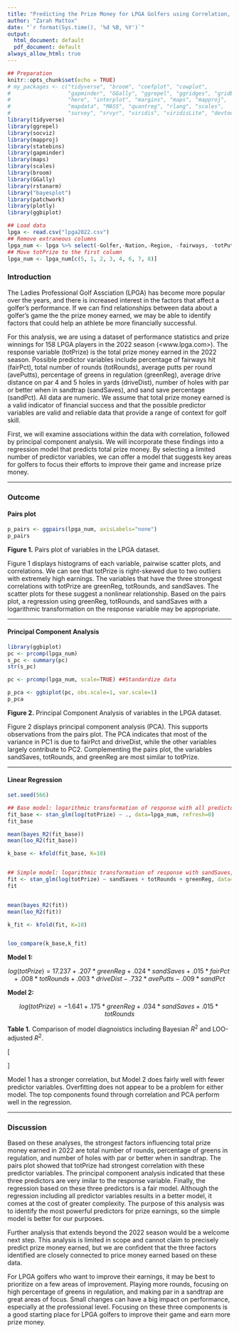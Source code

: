 ---
title: "Predicting the Prize Money for LPGA Golfers using Correlation, Principal Component Analysis, and Linear Regression"
author: "Zarah Mattox"
date: "`r format(Sys.time(), '%d %B, %Y')`"
output:
  html_document: default
  pdf_document: default
always_allow_html: true
---


```{r setup, message = FALSE, include = FALSE}
## Preparation  
knitr::opts_chunk$set(echo = TRUE)
# my_packages <- c("tidyverse", "broom", "coefplot", "cowplot",
#                  "gapminder", "GGally", "ggrepel", "ggridges", "gridExtra",
#                  "here", "interplot", "margins", "maps", "mapproj",
#                  "mapdata", "MASS", "quantreg", "rlang", "scales",
#                  "survey", "srvyr", "viridis", "viridisLite", "devtools")
library(tidyverse)
library(ggrepel)
library(socviz)
library(mapproj)
library(statebins)
library(gapminder)
library(maps)
library(scales)
library(broom)
library(GGally)
library(rstanarm)
library("bayesplot")
library(patchwork)
library(plotly)
library(ggbiplot)
```


```{r import data, include = FALSE}
## Load data
lpga <- read.csv("lpga2022.csv")
## Remove extraneous columns
lpga_num <- lpga %>% select(-Golfer,-Nation,-Region, -fairways, -totPutts, -fairAtt, -events, -sandAtt) 
## Move totPrize to the first column
lpga_num <- lpga_num[c(5, 1, 2, 3, 4, 6, 7, 8)]
```

### Introduction  

The Ladies Professional Golf Assciation (LPGA) has become more popular over the years, and there is increased interest in the factors that affect a golfer's performance. If we can find relationships between data about a golfer's game the the prize money earned, we may be able to identify factors that could help an athlete be more financially successful.  

For this analysis, we are using a dataset of performance statistics and prize winnings for 158 LPGA players in the 2022 season (<www.lpga.com>). The response variable (totPrize) is the total prize money earned in the 2022 season. Possible predictor variables include percentage of fairways hit (fairPct), total number of rounds (totRounds), average putts per round (avePutts), percentage of greens in regulation (greenReg), average drive distance on par 4 and 5 holes in yards (driveDist), number of holes with par or better when in sandtrap (sandSaves), and sand save percentage (sandPct). All data are numeric. We assume that total prize money earned is a valid indicator of financial success and that the possible predictor variables are valid and reliable data that provide a range of context for golf skill.

First, we will examine associations within the data with correlation, followed by principal component analysis. We will incorporate these findings into a regression model that predicts total prize money. By selecting a limited number of predictor variables, we can offer a model that suggests key areas for golfers to focus their efforts to improve their game and increase prize money.

***

### Outcome  


#### Pairs plot  


```{r, message=FALSE, fig.height=6, fig.width=9, echo=FALSE}
p_pairs <- ggpairs(lpga_num, axisLabels="none")
p_pairs
```
**Figure 1.** Pairs plot of variables in the LPGA dataset.  


Figure 1 displays histograms of each variable, pairwise scatter plots, and correlations. We can see that totPrize is right-skewed due to two outliers with extremely high earnings. The variables that have the three strongest correlations with totPrize are greenReg, totRounds, and sandSaves. The scatter plots for these suggest a nonlinear relationship. Based on the pairs plot, a regression using greenReg, totRounds, and sandSaves with a logarithmic transformation on the response variable may be appropriate.  


***

#### Principal Component Analysis

```{r, message=FALSE, echo=FALSE, results=FALSE, fig.height=6, fig.width=9 }
library(ggbiplot)
pc <- prcomp(lpga_num)
s_pc <- summary(pc)
str(s_pc)

pc <- prcomp(lpga_num, scale=TRUE) ##Standardize data

p_pca <- ggbiplot(pc, obs.scale=1, var.scale=1)
p_pca
```
**Figure 2.** Principal Component Analysis of variables in the LPGA dataset.  


Figure 2 displays principal component analysis (PCA). This supports observations from the pairs plot. The PCA indicates that most of the variance in PC1 is due to fairPct and driveDist, while the other variables largely contribute to PC2. Complementing the pairs plot, the variables sandSaves, totRounds, and greenReg are most similar to totPrize.  

***

#### Linear Regression  

```{r, cache=TRUE, message=FALSE, echo=FALSE, results=FALSE, warning=FALSE}
set.seed(566)

## Base model: logarithmic transformation of response with all predictors
fit_base <- stan_glm(log(totPrize) ~ ., data=lpga_num, refresh=0)
fit_base

mean(bayes_R2(fit_base))
mean(loo_R2(fit_base))

k_base <- kfold(fit_base, K=10)


## Simple model: logarithmic transformation of response with sandSaves, totRounds, greenReg
fit <- stan_glm(log(totPrize) ~ sandSaves + totRounds + greenReg, data=lpga_num, refresh=0)
fit


mean(bayes_R2(fit))
mean(loo_R2(fit))

k_fit <- kfold(fit, K=10)


loo_compare(k_base,k_fit)

```

**Model 1:**  

$$log(totPrize) = 17.237 + .207 * greenReg + .024 * sandSaves + .015 * fairPct + .008 * totRounds + .003 * driveDist - .732 * avePutts - .009 * sandPct$$

**Model 2:**  

$$log(totPrize) = -1.641 + .175 * greenReg + .034 * sandSaves + .015 * totRounds$$


**Table 1.** Comparison of model diagnoistics including Bayesian $R^2$ and LOO-adjusted $R^2$.

\[
\begin{array} {lccccc}
Model & Predictor\: Variables & R^2\: Bayes & LOO-adjusted\: R^2 \\\hline
\mbox{Model 1} & \mbox{all} & 0.82 & 0.81 \\
\mbox{Model 2} & \mbox{sandSaves, totRounds, greenReg} & 0.75 & 0.74 \\\hline
\end{array}
\]

Model 1 has a stronger correlation, but Model 2 does fairly well with fewer predictor variables. Overfitting does not appear to be a problem for either model. The top components found through correlation and PCA perform well in the regression.

***

### Discussion  

Based on these analyses, the strongest factors influencing total prize money earned in 2022 are total number of rounds, percentage of greens in regulation, and number of holes with par or better when in sandtrap. The pairs plot showed that totPrize had strongest correlation with these predictor variables. The principal component analysis indicated that these three predictors are very imilar to the response variable. Finally, the regression based on these three predictors is a fair model. Although the regression including all predictor variables results in a better model, it comes at the cost of greater complexity. The purpose of this analysis was to identify the most powerful predictors for prize earnings, so the simple model is better for our purposes.

Further analysis that extends beyond the 2022 season would be a welcome next step. This analysis is limited in scope and cannot claim to precisely predict prize money earned, but we are confident that the three factors identified are closely connected to price money earned based on these data.

For LPGA golfers who want to improve their earnings, it may be best to prioritize on a few areas of improvement. Playing more rounds, focusing on high percentage of greens in regulation, and making par in a sandtrap are great areas of focus. Small changes can have a big impact on performance, especially at the professional level. Focusing on these three components is a good starting place for LPGA golfers to improve their game and earn more prize money.